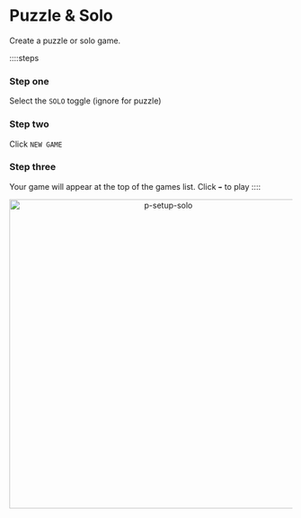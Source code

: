 # Puzzle & Solo

Create a puzzle or solo game.

::::steps

### Step one

Select the `SOLO` toggle (ignore for puzzle)

### Step two

Click `NEW GAME`

### Step three

Your game will appear at the top of the games list. Click `➡️` to play
::::

<div align="center">
    <img width="550" src="p-setup-solo.gif" alt="p-setup-solo" />
</div>
